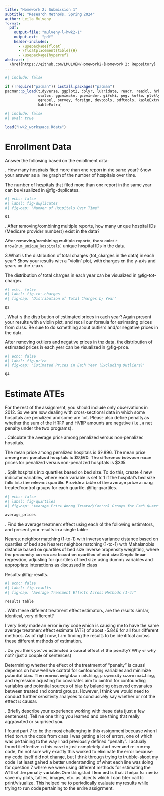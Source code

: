```yaml
---
title: "Homework 2: Submission 1"
subtitle: "Research Methods, Spring 2024"
author: Leila Mulveny
format:
  pdf:
    output-file: "mulveny-l-hwk2-1"
    output-ext:  "pdf"
    header-includes:
      - \usepackage{float}
      - \floatplacement{table}{H}
      - \usepackage{hyperref}
abstract: |
  \href{https://github.com/LMULVEN/Homework2}{Homework 2: Repository} 
---
```


```r
#| include: false

if (!require("pacman")) install.packages("pacman")
pacman::p_load(tidyverse, ggplot2, dplyr, lubridate, readr, readxl, hrbrthemes, fixest,
               scales, gganimate, gapminder, gifski, png, tufte, plotly, OECD,
               ggrepel, survey, foreign, devtools, pdftools, kableExtra, modelsummary,
               kableExtra)
```

```r
#| include: false
#| eval: true
 
load("Hwk2_workspace.Rdata")
```

\newpage
# Enrollment Data
Answer the following based on the enrollment data:

\vspace{.2in}
\noindent 1. How many hospitals filed more than one report in the same year? Show your answer as a line graph of the number of hospitals over time.<br>

The number of hospitals that filed more than one report in the same year can be visualized in 
@fig-duplicates.

```r
#| echo: false
#| label: fig-duplicates
#| fig-cap: "Number of Hospitals Over Time"

Q1
```

\newpage
\noindent 2. After removing/combining multiple reports, how many unique hospital IDs (Medicare provider numbers) exist in the data? <br>

After removing/combining multiple reports, there exist `r nrow(num_unique_hospitals)` unique hospital IDs in the data. 

\newpage
\noindent 3.What is the distribution of total charges (tot_charges in the data) in each year? Show your results with a “violin” plot, with charges on the y-axis and years on the x-axis.<br>

The distribution of total charges in each year can be visualized in 
@fig-tot-charges.

```r
#| echo: false
#| label: fig-tot-charges
#| fig-cap: "Distribution of Total Charges by Year"

Q3
```

\newpage
\noindent 4. What is the distribution of estimated prices in each year? Again present your results with a violin plot, and recall our formula for estimating prices from class. Be sure to do something about outliers and/or negative prices in the data.

After removing outliers and negative prices in the data, the distribution of estimated prices in each year can be visualized in 
@fig-price.

```r
#| echo: false
#| label: fig-price
#| fig-cap: "Estimated Prices in Each Year (Excluding Outliers)"

Q4
```

\newpage
# Estimate ATEs
\noindent For the rest of the assignment, you should include only observations in 2012. So we are now dealing with cross-sectional data in which some hospitals are penalized and some are not. Please also define penalty as whether the sum of the HRRP and HVBP amounts are negative (i.e., a net penalty under the two programs).

\noindent 5. Calculate the average price among penalized versus non-penalized hospitals.<br>

The mean price among penalized hospitals is $9.896. The mean price among non-penalized hospitals is $9,560. The difference between mean prices for penalized versus non-penalized hospitals is $335. 

\newpage
\noindent 6. Split hospitals into quartiles based on bed size. To do this, create 4 new indicator variables, where each variable is set to 1 if the hospital’s bed size falls into the relevant quartile. Provide a table of the average price among treated/control groups for each quartile.
@fig-quartiles.

```r
#| echo: false
#| label: fig-quartiles
#| fig-cap: "Average Price Among Treated/Control Groups for Each Quartile"

average_prices
```

\newpage
\noindent 7. Find the average treatment effect using each of the following estimators, and present your results in a single table:

Nearest neighbor matching (1-to-1) with inverse variance distance based on quartiles of bed size
Nearest neighbor matching (1-to-1) with Mahalanobis distance based on quartiles of bed size
Inverse propensity weighting, where the propensity scores are based on quartiles of bed size
Simple linear regression, adjusting for quartiles of bed size using dummy variables and appropriate interactions as discussed in class

Results:
@fig-results.

```r
#| echo: false
#| label: fig-results
#| fig-cap: "Average Treatment Effects Across Methods (1-4)"

results_table
```

\newpage
\noindent 8. With these different treatment effect estimators, are the results similar, identical, very different?<br>

I very likely made an error in my code which is causing me to have the same average treatment effect estimate (ATE) of about -5.846 for all four different methods. As of right now, I am finding the results to be identifcal across these different methods of estimation.

\newpage
\noindent 9. Do you think you’ve estimated a causal effect of the penalty? Why or why not? (just a couple of sentences)<br>

Determining whether the effect of the treatment of "penalty" is causal depends on how well we control for confounding variables and minimize potential bias. The nearest neighbor matching, propensity score matching, and regression adjusting for covariates aim to control for confounding variables and potential sources of bias by balancing observed covariates between treated and control groups. However, I think we would need to conduct further sensitivity analyses to conclusively say whether or not the effect is causal.  

\newpage
\noindent 10. Briefly describe your experience working with these data (just a few sentences). Tell me one thing you learned and one thing that really aggravated or surprised you.<br>

I found part 7 to be the most challenging in this assignment becuase when I tried to run the code from class I was getting a lot of errors, one of which was pertaining to the way I had previously defined "penalty". I actually found it effective in this case to just completely start over and re-run my code, I'm not sure why exactly this worked to eliminate the error because my code itself did not change, but I think through trying to trubble-shoot my code I at least gained a better understanding of what each line was doing for question 7 where we were using different methods for estimating the ATE of the penalty variable. One thing that I learned is that it helps for me to save my plots, tables, images, etc. as objects which I can later call to print/visualize. This helped me to periodically evaluate my results while trying to run code pertaining to the entire assignment. 


